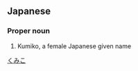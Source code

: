 ==Japanese==
{{ja-kanjitab|公|実|子}}

===Proper noun===
{{ja-pos|proper|くみこ}}
# Kumiko, a female Japanese given name

[[Category:Japanese female given names|くみこ]]